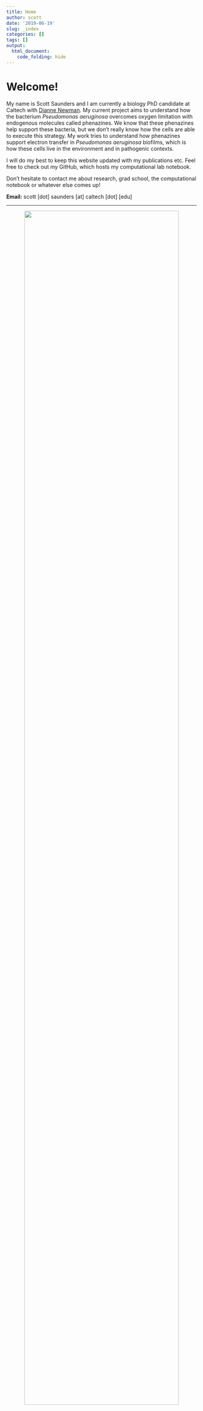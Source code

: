 ```yaml
---
title: Home
author: scott
date: '2019-06-19'
slug: _index
categories: []
tags: []
output: 
  html_document:
    code_folding: hide
---
```


# Welcome!

My name is Scott Saunders and I am currently a biology PhD candidate at Caltech with [Dianne Newman](http://dknweb.caltech.edu/Newman_Lab.html). My current project aims to understand how the bacterium *Pseudomonas aeruginosa* overcomes oxygen limitation with endogenous molecules called phenazines. We know that these phenazines help support these bacteria, but we don't really know how the cells are able to execute this strategy. My work tries to understand how phenazines support electron transfer in *Pseudomonas aeruginosa* biofilms, which is how these cells live in the environment and in pathogenic contexts.  

I will do my best to keep this website updated with my publications etc. Feel free to check out my GitHub, which hosts my computational lab notebook. 

Don't hesitate to contact me about research, grad school, the computational notebook or whatever else comes up! 

**Email:** scott [dot] saunders [at] caltech [dot] [edu]

***
<center>
![](/_index_files/wt_biofilm_membrane_1_06b.png){width=90%}
</center>
 
*Pseudomonas aeruginosa* cells on a $0.2\mu m$ filter.
 
***